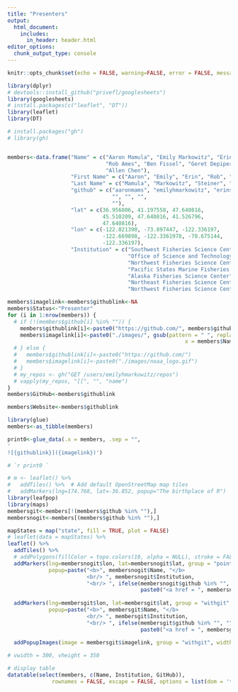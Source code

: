 ```yaml
---
title: "Presenters"
output:
  html_document:
    includes:
      in_header: header.html
editor_options: 
  chunk_output_type: console
---
```


```r
knitr::opts_chunk$set(echo = FALSE, warning=FALSE, error = FALSE, message = FALSE)

library(dplyr)
# devtools::install_github("privefl/googlesheets")
library(googlesheets)
# install.packages(c("leaflet", "DT"))
library(leaflet)
library(DT)
```

```r
# install.packages("gh")
# library(gh)


members<-data.frame("Name" = c("Aaron Mamula", "Emily Markowitz", "Erin Steiner", 
                               "Rob Ames", "Ben Fissel", "Geret Depiper", 
                               "Allen Chen"), 
                    "First Name" = c("Aaron", "Emily", "Erin", "Rob", "Ben", "Geret", "Allen"),
                    "Last Name" = c("Mamula", "Markowitz", "Steiner", "Ames", "Fissel", "Depiper", "Chen"),
                    "github" = c("aaronmams", "emilyhmarkowitz", "erinsteiner-NOAA",
                                 "", "", "",  
                                 ""), 
                    "lat" = c(36.956806, 41.197558, 47.640816, 
                              45.510209, 47.640816, 41.526796, 
                              47.640816), 
                    "lon" = c(-122.021390, -73.897447, -122.336197, 
                              -122.669898, -122.3361978, -70.675144,  
                              -122.336197), 
                    "Institution" = c("Southwest Fisheries Science Center", 
                                      "Office of Science and Technology/Alaska Fisheries Science Center", 
                                      "Northwest Fisheries Science Center", 
                                      "Pacific States Marine Fisheries Commission", 
                                      "Alaska Fisheries Science Center", 
                                      "Northeast Fisheries Science Center", 
                                      "Northwest Fisheries Science Center"))

members$imagelink<-members$githublink<-NA                 
members$Status<-"Presenter"
for (i in 1:nrow(members)) {
  # if (!(members$github[i] %in% "")) {
    members$githublink[i]<-paste0("https://github.com/", members$github[i])
    members$imagelink[i]<-paste0("./images/", gsub(pattern = " ", replacement = "", 
                                                        x = members$Name[i]), ".png")
  # } else {
  #   members$githublink[i]<-paste0("https://github.com/")
  #   members$imagelink[i]<-paste0("./images/noaa_logo.gif")    
  # }
  # my_repos <- gh("GET /users/emilyhmarkowitz/repos")
  # vapply(my_repos, "[[", "", "name")
}
members$GitHub<-members$githublink

members$Website<-members$githublink

library(glue)
members<-as_tibble(members)

print0<-glue_data(.x = members, .sep = "", 
'
![{githublink}]({imagelink})')

# `r print0 `

```


```r
# m <- leaflet() %>%
#   addTiles() %>%  # Add default OpenStreetMap map tiles
#   addMarkers(lng=174.768, lat=-36.852, popup="The birthplace of R")
library(leafpop)
library(maps)
membersgit<-members[!(members$github %in% ""),]
membersnogit<-members[(members$github %in% ""),]

mapStates = map("state", fill = TRUE, plot = FALSE)
# leaflet(data = mapStates) %>% 
leaflet() %>%
  addTiles() %>%
  # addPolygons(fillColor = topo.colors(10, alpha = NULL), stroke = FALSE) %>%
  addMarkers(lng=membersnogit$lon, lat=membersnogit$lat, group = "points",
             popup=paste("<b>", membersnogit$Name, "</b> 
                         <br/> ", membersnogit$Institution, 
                         "<br/> ", ifelse(membersnogit$github %in% "", "", 
                                          paste0("<a href = ", membersnogit$GitHub, "> GitHub </a> ")))) %>%
  
  addMarkers(lng=membersgit$lon, lat=membersgit$lat, group = "withgit",
             popup=paste("<b>", membersgit$Name, "</b> 
                         <br/> ", membersgit$Institution, 
                         "<br/> ", ifelse(membersgit$github %in% "", "", 
                                          paste0("<a href = ", membersgit$GitHub, "> GitHub </a> ")))) %>%
  
  addPopupImages(image = membersgit$imagelink, group = "withgit", width = (300*2), height = (350/6))

# vwidth = 300, vheight = 350
```


```r
# display table
datatable(select(members, c(Name, Institution, GitHub)), 
              rownames = FALSE, escape = FALSE, options = list(dom = 't'))
```

